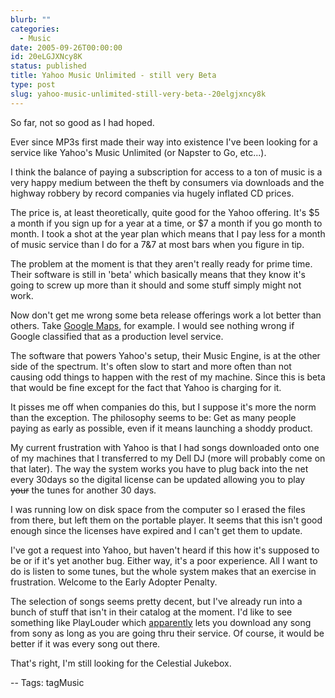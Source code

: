 ```yaml
---
blurb: ""
categories:
  - Music
date: 2005-09-26T00:00:00
id: 20eLGJXNcy8K
status: published
title: Yahoo Music Unlimited - still very Beta
type: post
slug: yahoo-music-unlimited-still-very-beta--20elgjxncy8k
---
```


So far, not so good as I had hoped.  

Ever since MP3s first made their way into existence I've been looking for a service like Yahoo's Music Unlimited (or Napster to Go, etc...). 

I think the balance of paying a subscription for access to a ton of music is a very happy medium between the theft by consumers via downloads and the highway robbery by record companies via hugely inflated CD prices.  

The price is, at least theoretically, quite good for the Yahoo offering. It's $5 a month if you sign up for a year at a time, or $7 a month if you go month to month. I took a shot at the year plan which means that I pay less for a month of music service than I do for a 7&7 at most bars when you figure in tip.  

The problem at the moment is that they aren't really ready for prime time. Their software is still in 'beta' which basically means that they know it's going to screw up more than it should and some stuff simply might not work. 

Now don't get me wrong some beta release offerings work a lot better than others. Take [Google Maps](http://maps.google.com/), for example. I would see nothing wrong if Google classified that as a production level service.  

The software that powers Yahoo's setup, their Music Engine, is at the other side of the spectrum. It's often slow to start and more often than not causing odd things to happen with the rest of my machine. Since this is beta that would be fine except for the fact that Yahoo is charging for it. 

It pisses me off when companies do this, but I suppose it's more the norm than the exception. The philosophy seems to be: Get as many people paying as early as possible, even if it means launching a shoddy product.  

My current frustration with Yahoo is that I had songs downloaded onto one of my machines that I transferred to my Dell DJ (more will probably come on that later). The way the system works you have to plug back into the net every 30days so the digital license can be updated allowing you to play ~~your~~ the tunes for another 30
days. 

I was running low on disk space from the computer so I erased the files from there, but left them on the portable player. It seems that this isn't good enough since the licenses have expired and I can't get them to update.  

I've got a request into Yahoo, but haven't heard if this how it's supposed to be or if it's yet another bug. Either way, it's a poor experience. All I want to do is listen to some tunes, but the whole system makes that an exercise in frustration. Welcome to the Early Adopter Penalty.  

The selection of songs seems pretty decent, but I've already run into a bunch of stuff that isn't in their catalog at the moment. I'd like to see something like PlayLouder which [apparently](http://www.guardian.co.uk/arts/netmusic/story/0,13368,1553962,00.html) lets you download any song from sony as long as you are going thru their service. Of course, it would be better if it was every song out
there. 

That's right, I'm still looking for the Celestial Jukebox.  

-- Tags: tagMusic